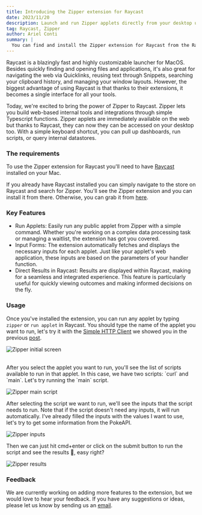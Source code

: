 ```yaml
---
title: Introducing the Zipper extension for Raycast
date: 2023/11/20
description: Launch and run Zipper applets directly from your desktop using Raycast.
tag: Raycast, Zipper
author: Ariel Conti
summary: |
  You can find and install the Zipper extension for Raycast from the Raycast Store. The extension allows you to run Zipper applets directly from Raycast's blazingly fast launcher. This means you can quickly turn a Typescript function into a desktop tool instantly.
---
```


Raycast is a blazingly fast and highly customizable launcher for MacOS. Besides quickly finding and opening files and applications, it's also great for navigating the web via Quicklinks, reusing text through Snippets, searching your clipboard history, and managing your window layouts. However, the biggest advantage of using Raycast is that thanks to their extensions, it becomes a single interface for all your tools.

Today, we're excited to bring the power of Zipper to Raycast. Zipper lets you build web-based internal tools and integrations through simple Typescript functions. Zipper applets are immediately available on the web but thanks to Raycast, they can now they can be accessed on your desktop too. With a simple keyboard shortcut, you can pull up dashboards, run scripts, or query internal datastores.

### The requirements

To use the Zipper extension for Raycast you'll need to have [Raycast](https://raycast.com/) installed on your Mac.

If you already have Raycast installed you can simply navigate to the store on Raycast and search for Zipper. You'll see the Zipper extension and you can install it from there.
Otherwise, you can grab it from [here](https://www.raycast.com/raycast/zipper).

### Key Features

- Run Applets: Easily run any public applet from Zipper with a simple command. Whether you're working on a complex data processing task or managing a waitlist, the extension has got you covered.
- Input Forms: The extension automatically fetches and displays the necessary inputs for each applet. Just like your applet's web application, these inputs are based on the parameters of your handler function.
- Direct Results in Raycast: Results are displayed within Raycast, making for a seamless and integrated experience. This feature is particularly useful for quickly viewing outcomes and making informed decisions on the fly.

### Usage

Once you've installed the extension, you can run any applet by typing `zipper` or `run applet` in Raycast. You should type the name of the applet you want to run, let's try it with the [Simple HTTP Client](https://zipper.dev/zipper-inc/simple-http-client) we showed you in the previous [post](https://zipper.dev/blog/simple-http-client).

![Zipper initial screen](https://imagedelivery.net/mehHBP8u01yKLn8uDjx8Yw/f0401be2-2c66-41d9-4600-677b9ae30200/public)

<br />
After you select the applet you want to run, you'll see the list of scripts available
to run in that applet. In this case, we have two scripts: `curl` and `main`. Let's
try running the `main` script.

![Zipper main script](https://imagedelivery.net/mehHBP8u01yKLn8uDjx8Yw/5ec42bd7-a785-411e-a131-048212398a00/public)

After selecting the script we want to run, we'll see the inputs that the script needs to run. Note that if the script doesn't need any inputs, it will run automatically.
I've already filled the inputs with the values I want to use, let's try to get some information from the PokeAPI.

![Zipper inputs](https://imagedelivery.net/mehHBP8u01yKLn8uDjx8Yw/086ed247-85ca-4085-ece4-8151235b1700/public)

Then we can just hit cmd+enter or click on the submit button to run the script and see the results 🎉, easy right?

![Zipper results](https://imagedelivery.net/mehHBP8u01yKLn8uDjx8Yw/a17c9fda-7e51-4b6b-0b9a-a8772e0c2500/public)

### Feedback

We are currently working on adding more features to the extension, but we would love to hear your feedback. If you have any suggestions or ideas, please let us know by sending us an [email](mailto:contact@zipper.works).
